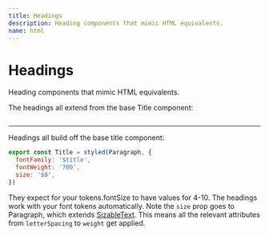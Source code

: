 ```yaml
---
title: Headings
description: Heading components that mimic HTML equivalents.
name: html
---
```


# Headings

<Description>Heading components that mimic HTML equivalents.</Description>

The headings all extend from the base Title component:

<HeroContainer>
  <HeadingsDemo />
</HeroContainer>

```jsx hero template=Headings

```

---

Headings all build off the base title component:

```jsx
export const Title = styled(Paragraph, {
  fontFamily: '$title',
  fontWeight: '700',
  size: '$8',
})
```

They expect for your tokens.fontSize to have values for 4-10. The headings work with your font tokens automatically. Note the `size` prop goes to Paragraph, which extends [SizableText](/docs/components/text#sizabletext). This means all the relevant attributes from `letterSpacing` to `weight` get applied.
